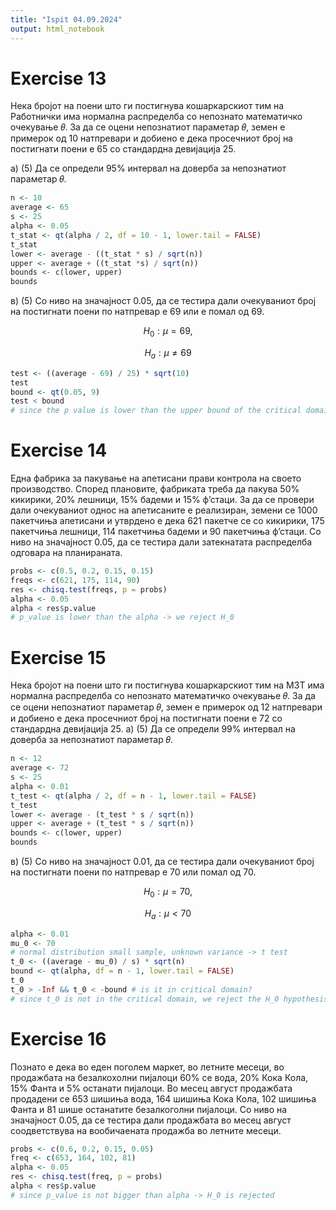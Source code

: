 ```yaml
---
title: "Ispit 04.09.2024"
output: html_notebook
---
```


# Exercise 13 

Нека бројот на поени што ги постигнува кошаркарскиот тим на Работнички има нормална
распределба со непознато математичко очекување 𝜃. За да се оцени непознатиот параметар 𝜃, земен е примерок од 10 натпревари и добиено е дека просечниот број на постигнати поени е 65 со стандардна девијација 25.

а) (5) Да се определи 95% интервал на доверба за непознатиот параметар 𝜃.

```r
n <- 10
average <- 65
s <- 25
alpha <- 0.05
t_stat <- qt(alpha / 2, df = 10 - 1, lower.tail = FALSE)
t_stat
lower <- average - ((t_stat * s) / sqrt(n))
upper <- average + ((t_stat *s) / sqrt(n))
bounds <- c(lower, upper)
bounds
```

в) (5) Со ниво на значајност 0.05, да се тестира дали очекуваниот број на постигнати поени по
натпревар е 69 или е помал од 69.

$$
H_0: \mu = 69,
$$

$$
H_a: \mu \neq 69
$$

```r
test <- ((average - 69) / 25) * sqrt(10)
test
bound <- qt(0.05, 9)
test < bound
# since the p value is lower than the upper bound of the critical domain, the H_0 hypothesis is rejected, i.e the expected number of points is lower than 69
```

# Exercise 14 

Една фабрика за пакување на апетисани прави контрола на своето производство. Според
плановите, фабриката треба да пакува 50% кикирики, 20% лешници, 15% бадеми и 15% ф’стаци. За да се провери дали очекуваниот однос на апетисаните е реализиран, земени се 1000 пакетчиња апетисани и утврдено е дека 621 пакетче се со кикирики, 175 пакетчиња лешници, 114 пакетчиња бадеми и 90 пакетчиња ф’стаци. Со ниво на значајност 0.05, да се тестира дали затекнатата распределба одговара на планираната.

```r
probs <- c(0.5, 0.2, 0.15, 0.15)
freqs <- c(621, 175, 114, 90)
res <- chisq.test(freqs, p = probs)
alpha <- 0.05 
alpha < res$p.value
# p_value is lower than the alpha -> we reject H_0 
```

# Exercise 15

Нека бројот на поени што ги постигнува кошаркарскиот тим на МЗТ има нормална распределба со непознато математичко очекување 𝜃. За да се оцени непознатиот параметар 𝜃, земен е примерок од 12 натпревари и добиено е дека просечниот број на постигнати поени е 72 со стандардна девијација 25.
а) (5) Да се определи 99% интервал на доверба за непознатиот параметар 𝜃.

```r
n <- 12
average <- 72
s <- 25
alpha <- 0.01
t_test <- qt(alpha / 2, df = n - 1, lower.tail = FALSE)
t_test
lower <- average - (t_test * s / sqrt(n))
upper <- average + (t_test * s / sqrt(n))
bounds <- c(lower, upper)
bounds
```

в) (5) Со ниво на значајност 0.01, да се тестира дали очекуваниот број на постигнати поени по
натпревар е 70 или помал од 70.

$$
H_0: \mu = 70,
$$

$$
H_a: \mu < 70
$$

```r
alpha <- 0.01
mu_0 <- 70
# normal distribution small sample, unknown variance -> t test
t_0 <- ((average - mu_0) / s) * sqrt(n)
bound <- qt(alpha, df = n - 1, lower.tail = FALSE)
t_0
t_0 > -Inf && t_0 < -bound # is it in critical domain?
# since t_0 is not in the critical domain, we reject the H_0 hypothesis, i.e the expected value of points is lower than 70
```

# Exercise 16

Познато е дека во еден поголем маркет, во летните месеци, во продажбата на безалкохолни
пијалоци 60% се вода, 20% Кока Кола, 15% Фанта и 5% останати пијалоци. Во месец август
продажбата продадени се 653 шишиња вода, 164 шишиња Кока Кола, 102 шишиња Фанта и 81
шише останатите безалкоголни пијалоци. Со ниво на значајност 0.05, да се тестира дали
продажбата во месец август соодветствува на вообичаената продажба во летните месеци.

```r
probs <- c(0.6, 0.2, 0.15, 0.05)
freq <- c(653, 164, 102, 81)
alpha <- 0.05
res <- chisq.test(freq, p = probs)
alpha < res$p.value
# since p_value is not bigger than alpha -> H_0 is rejected
```
